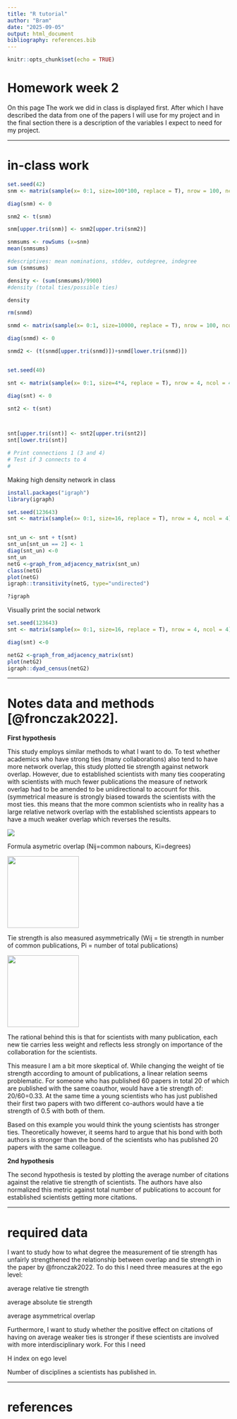 ```yaml
---
title: "R tutorial"
author: "Bram"
date: "2025-09-05"
output: html_document
bibliography: references.bib
---
```


```r
knitr::opts_chunk$set(echo = TRUE)
```

# Homework week 2

On this page The work we did in class is displayed first. After which I have described the data from one of the papers I will use for my project and in the final section there is a description of the variables I expect to need for my project.

------------------------------------------------------------------------

# in-class work

```r
set.seed(42)
snm <- matrix(sample(x= 0:1, size=100*100, replace = T), nrow = 100, ncol = 100)

diag(snm) <- 0

snm2 <- t(snm)

snm[upper.tri(snm)] <- snm2[upper.tri(snm2)]

snmsums <- rowSums (x=snm)
mean(snmsums)

#descriptives: mean nominations, stddev, outdegree, indegree
sum (snmsums)

density <- (sum(snmsums)/9900)
#density (total ties/possible ties)

density

rm(snmd)

snmd <- matrix(sample(x= 0:1, size=10000, replace = T), nrow = 100, ncol = 100)

diag(snmd) <- 0

snmd2 <- (t(snmd[upper.tri(snmd)])+snmd[lower.tri(snmd)])


set.seed(40)

snt <- matrix(sample(x= 0:1, size=4*4, replace = T), nrow = 4, ncol = 4)

diag(snt) <- 0

snt2 <- t(snt)



snt[upper.tri(snt)] <- snt2[upper.tri(snt2)]
snt[lower.tri(snt)]

# Print connections 1 (3 and 4)
# Test if 3 connects to 4
#
```

Making high density network in class

```r
install.packages("igraph")
library(igraph)

set.seed(123643)
snt <- matrix(sample(x= 0:1, size=16, replace = T), nrow = 4, ncol = 4)


snt_un <- snt + t(snt)
snt_un[snt_un == 2] <- 1
diag(snt_un) <-0
snt_un
netG <-graph_from_adjacency_matrix(snt_un)
class(netG)
plot(netG)
igraph::transitivity(netG, type="undirected")

?igraph
```

Visually print the social network

```r
set.seed(123643)
snt <- matrix(sample(x= 0:1, size=16, replace = T), nrow = 4, ncol = 4)

diag(snt) <-0

netG2 <-graph_from_adjacency_matrix(snt)
plot(netG2)
igraph::dyad_census(netG2)

```

------------------------------------------------------------------------

# Notes data and methods [@fronczak2022].

**First hypothesis**

This study employs similar methods to what I want to do. To test whether academics who have strong ties (many collaborations) also tend to have more network overlap, this study plotted tie strength against network overlap. However, due to established scientists with many ties cooperating with scientists with much fewer publications the measure of network overlap had to be amended to be unidirectional to account for this. (symmetrical measure is strongly biased towards the scientists with the most ties. this means that the more common scientists who in reality has a large relative network overlap with the established scientists appears to have a much weaker overlap which reverses the results.

![](images/clipboard-1697859697.png)

Formula asymetric overlap (Nij=common nabours, Ki=degrees)

![](images/clipboard-672219640.png){width="162"}

Tie strength is also measured asymmetrically (Wij = tie strength in number of common publications, Pi = number of total publications)

![](images/clipboard-4282385513.png){width="162"}

The rational behind this is that for scientists with many publication, each new tie carries less weight and reflects less strongly on importance of the collaboration for the scientists.

This measure I am a bit more skeptical of. While changing the weight of tie strength according to amount of publications, a linear relation seems problematic. For someone who has published 60 papers in total 20 of which are published with the same coauthor, would have a tie strength of: 20/60=0.33. At the same time a young scientists who has just published their first two papers with two different co-authors would have a tie strength of 0.5 with both of them.

Based on this example you would think the young scientists has stronger ties. Theoretically however, it seems hard to argue that his bond with both authors is stronger than the bond of the scientists who has published 20 papers with the same colleague.

**2nd hypothesis**

The second hypothesis is tested by plotting the average number of citations against the relative tie strength of scientists. The authors have also normalized this metric against total number of publications to account for established scientists getting more citations.

------------------------------------------------------------------------

# required data

I want to study how to what degree the measurement of tie strength has unfairly strengthened the relationship between overlap and tie strength in the paper by @fronczak2022. To do this I need three measures at the ego level:

average relative tie strength

average absolute tie strength

average asymmetrical overlap

Furthermore, I want to study whether the positive effect on citations of having on average weaker ties is stronger if these scientists are involved with more interdisciplinary work. For this I need

H index on ego level

Number of disciplines a scientists has published in.

------------------------------------------------------------------------

# references
